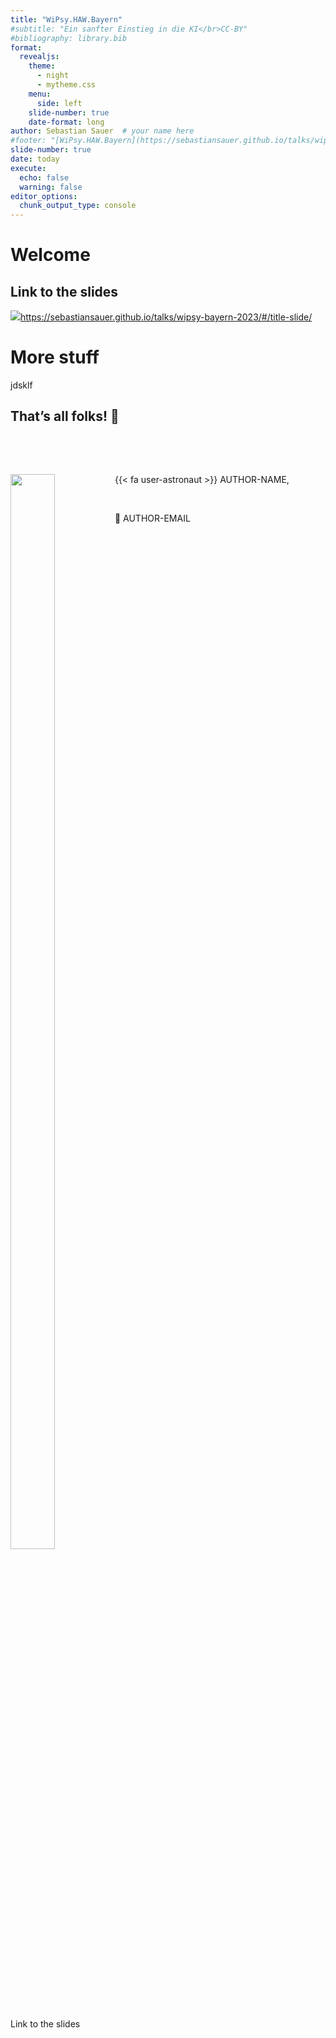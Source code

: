 ```yaml
---
title: "WiPsy.HAW.Bayern"
#subtitle: "Ein sanfter Einstieg in die KI</br>CC-BY"
#bibliography: library.bib
format:
  revealjs: 
    theme: 
      - night
      - mytheme.css
    menu:
      side: left
    slide-number: true
    date-format: long
author: Sebastian Sauer  # your name here
#footer: "[WiPsy.HAW.Bayern](https://sebastiansauer.github.io/talks/wipsy-bayern-2023/)"
slide-number: true
date: today
execute: 
  echo: false
  warning: false
editor_options: 
  chunk_output_type: console
---
```




# Welcome


## Link to the slides

:::{.centered}
![](img/qr-talk.png)<https://sebastiansauer.github.io/talks/wipsy-bayern-2023/#/title-slide/>

:::




# More stuff


jdsklf





## That's all folks! 👋  

</br>
<URL>
</br>

:::: {.columns style='display: flex !important; height: 90%;'}

:::{.column}


![](img/qr-talk.png){width="70%"}

Link to the slides

:::
:::{.column width="60%"}

{{< fa user-astronaut >}} AUTHOR-NAME,

</br>

📧 AUTHOR-EMAIL
:::
::::



## Technical details

Date of last update: `r Sys.time()`.
</br>

```r
#| echo: false

sessioninfo::platform_info()

```




